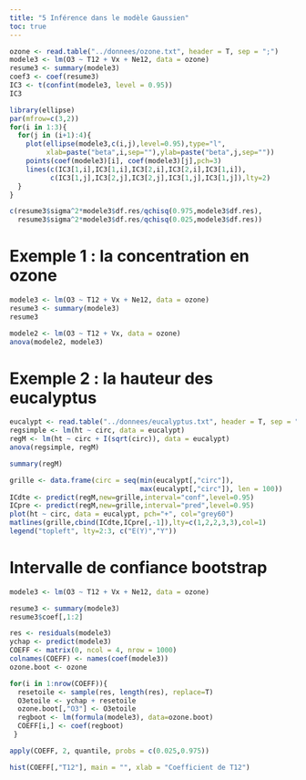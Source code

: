 ```yaml
---
title: "5 Inférence dans le modèle Gaussien"
toc: true
---
```


```r
ozone <- read.table("../donnees/ozone.txt", header = T, sep = ";")
modele3 <- lm(O3 ~ T12 + Vx + Ne12, data = ozone)
resume3 <- summary(modele3)
coef3 <- coef(resume3)
IC3 <- t(confint(modele3, level = 0.95))
IC3
```

```r
library(ellipse)
par(mfrow=c(3,2))
for(i in 1:3){
  for(j in (i+1):4){
    plot(ellipse(modele3,c(i,j),level=0.95),type="l",
         xlab=paste("beta",i,sep=""),ylab=paste("beta",j,sep=""))
    points(coef(modele3)[i], coef(modele3)[j],pch=3)
    lines(c(IC3[1,i],IC3[1,i],IC3[2,i],IC3[2,i],IC3[1,i]),
          c(IC3[1,j],IC3[2,j],IC3[2,j],IC3[1,j],IC3[1,j]),lty=2)
  }
}
```

```r
c(resume3$sigma^2*modele3$df.res/qchisq(0.975,modele3$df.res),
  resume3$sigma^2*modele3$df.res/qchisq(0.025,modele3$df.res))
```


# Exemple 1 : la concentration en ozone

```r
modele3 <- lm(O3 ~ T12 + Vx + Ne12, data = ozone)
resume3 <- summary(modele3)
resume3
```

```r
modele2 <- lm(O3 ~ T12 + Vx, data = ozone)
anova(modele2, modele3)
```


# Exemple 2 : la hauteur des eucalyptus

```r
eucalypt <- read.table("../donnees/eucalyptus.txt", header = T, sep = ";")
regsimple <- lm(ht ~ circ, data = eucalypt)
regM <- lm(ht ~ circ + I(sqrt(circ)), data = eucalypt)
anova(regsimple, regM)
```

```r
summary(regM)
```

```r
grille <- data.frame(circ = seq(min(eucalypt[,"circ"]),
                                max(eucalypt[,"circ"]), len = 100))
ICdte <- predict(regM,new=grille,interval="conf",level=0.95)
ICpre <- predict(regM,new=grille,interval="pred",level=0.95)
plot(ht ~ circ, data = eucalypt, pch="+", col="grey60")
matlines(grille,cbind(ICdte,ICpre[,-1]),lty=c(1,2,2,3,3),col=1)
legend("topleft", lty=2:3, c("E(Y)","Y"))
```


# Intervalle de confiance bootstrap

```r
modele3 <- lm(O3 ~ T12 + Vx + Ne12, data = ozone)
```

```r
resume3 <- summary(modele3)
resume3$coef[,1:2]
```

```r
res <- residuals(modele3)
ychap <- predict(modele3)
COEFF <- matrix(0, ncol = 4, nrow = 1000)
colnames(COEFF) <- names(coef(modele3))
ozone.boot <- ozone
```

```r
for(i in 1:nrow(COEFF)){
  resetoile <- sample(res, length(res), replace=T)
  O3etoile <- ychap + resetoile
  ozone.boot[,"O3"] <- O3etoile
  regboot <- lm(formula(modele3), data=ozone.boot)
  COEFF[i,] <- coef(regboot)
 }
```

```r
apply(COEFF, 2, quantile, probs = c(0.025,0.975))
```

```r
hist(COEFF[,"T12"], main = "", xlab = "Coefficient de T12")
```


